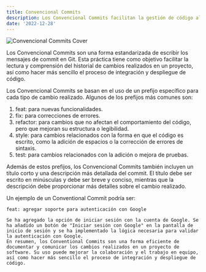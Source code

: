 ```yaml
---
title: Convencional Commits
description: Los Convencional Commits facilitan la gestión de código al mejorar la lectura y comprensión del historial de cambios y el proceso de integración y despliegue. Utilizan prefijos y descripciones para clasificar cambios y mejorar la colaboración en equipo.
date: '2022-12-28'
---
```


<Image
  className="w-full rounded-md"
  src="/images/blog/cover-img-convencional-commits.jpg"
  alt="Convencional Commits Cover"
  width={672}
  height={258}
  priority
/>

Los Convencional Commits son una forma estandarizada de escribir los mensajes de commit en Git. Esta práctica tiene como objetivo facilitar la lectura y comprensión del historial de cambios realizados en un proyecto, así como hacer más sencillo el proceso de integración y despliegue de código.

Los Convencional Commits se basan en el uso de un prefijo específico para cada tipo de cambio realizado. Algunos de los prefijos más comunes son:

1. feat: para nuevas funcionalidades.
2. fix: para correcciones de errores.
3. refactor: para cambios que no afectan el comportamiento del código, pero que mejoran su estructura o legibilidad.
4. style: para cambios relacionados con la forma en que el código es escrito, como la adición de espacios o la corrección de errores de sintaxis.
5. test: para cambios relacionados con la adición o mejora de pruebas.

Además de estos prefijos, los Convencional Commits también incluyen un título corto y una descripción más detallada del commit. El título debe ser escrito en minúsculas y debe ser breve y conciso, mientras que la descripción debe proporcionar más detalles sobre el cambio realizado.

Un ejemplo de un Conventional Commit podría ser:

```shell
feat: agregar soporte para autenticación con Google

Se ha agregado la opción de iniciar sesión con la cuenta de Google. Se ha añadido un botón de "Iniciar sesión con Google" en la pantalla de inicio de sesión y se ha implementado la lógica necesaria para validar la autenticación con Google.
En resumen, los Conventional Commits son una forma eficiente de documentar y comunicar los cambios realizados en un proyecto de software. Su uso puede mejorar la colaboración y el trabajo en equipo, así como hacer más sencillo el proceso de integración y despliegue de código.
```
